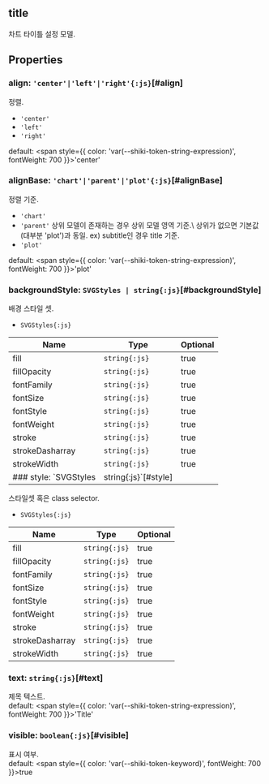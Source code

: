 ## title
차트 타이틀 설정 모델.
## Properties

### align: `'center'|'left'|'right'{:js}`[#align]
정렬.  
- `'center'` 
- `'left'` 
- `'right'` 

default: <span style={{ color: 'var(--shiki-token-string-expression)', fontWeight: 700 }}>'center'</span>
### alignBase: `'chart'|'parent'|'plot'{:js}`[#alignBase]
정렬 기준.  
- `'chart'` 
- `'parent'` 상위 모델이 존재하는 경우 상위 모델 영역 기준.\  상위가 없으면 기본값(대부분 'plot')과 동일.  ex) subtitle인 경우 title 기준.
- `'plot'` 

default: <span style={{ color: 'var(--shiki-token-string-expression)', fontWeight: 700 }}>'plot'</span>
### backgroundStyle: `SVGStyles | string{:js}`[#backgroundStyle]
배경 스타일 셋.  
- `SVGStyles{:js}` 

| Name | Type | Optional |  
| ----- | ----- | ----- |  
| fill | `string{:js}` | true |  
| fillOpacity | `string{:js}` | true |  
| fontFamily | `string{:js}` | true |  
| fontSize | `string{:js}` | true |  
| fontStyle | `string{:js}` | true |  
| fontWeight | `string{:js}` | true |  
| stroke | `string{:js}` | true |  
| strokeDasharray | `string{:js}` | true |  
| strokeWidth | `string{:js}` | true |
### style: `SVGStyles | string{:js}`[#style]
스타일셋 혹은 class selector.  
- `SVGStyles{:js}` 

| Name | Type | Optional |  
| ----- | ----- | ----- |  
| fill | `string{:js}` | true |  
| fillOpacity | `string{:js}` | true |  
| fontFamily | `string{:js}` | true |  
| fontSize | `string{:js}` | true |  
| fontStyle | `string{:js}` | true |  
| fontWeight | `string{:js}` | true |  
| stroke | `string{:js}` | true |  
| strokeDasharray | `string{:js}` | true |  
| strokeWidth | `string{:js}` | true |
### text: `string{:js}`[#text]
제목 텍스트.  
default: <span style={{ color: 'var(--shiki-token-string-expression)', fontWeight: 700 }}>'Title'</span>
### visible: `boolean{:js}`[#visible]
표시 여부.  
default: <span style={{ color: 'var(--shiki-token-keyword)', fontWeight: 700 }}>true</span>